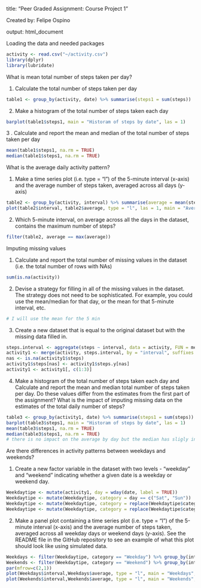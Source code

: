 title: "Peer Graded Assignment: Course Project 1"

Created by: Felipe Ospino

output: html_document

Loading the data and needed packages


```{r}
activity <- read.csv("~/activity.csv")
library(dplyr)
library(lubridate)
```

What is mean total number of steps taken per day?

1. Calculate the total number of steps taken per day
```{r, echo = TRUE}
table1 <- group_by(activity, date) %>% summarise(steps1 = sum(steps))
```

2.  Make a histogram of the total number of steps taken each day
```{r, echo = TRUE}
barplot(table1$steps1, main = "Historam of steps by date", las = 1)
```

3 . Calculate and report the mean and median of the total number of steps taken per day
```{r, echo = TRUE}
mean(table1$steps1, na.rm = TRUE)
median(table1$steps1, na.rm = TRUE)
```

What is the average daily activity pattern?

1. Make a time series plot (i.e. type = "l") of the 5-minute interval (x-axis) and the average number of steps taken, averaged across all days (y-axis)
```{r, echo = TRUE}
table2 <- group_by(activity, interval) %>% summarise(average = mean(steps, na.rm = TRUE))
plot(table2$interval, table2$average, type = "l", las = 1, main = "Average steps by time", xlab = "Time every 5 min", ylab = "Average steps")
```

2. Which 5-minute interval, on average across all the days in the dataset, contains the maximum number of steps?

```{r, echo = TRUE}
filter(table2, average == max(average))
```


Imputing missing values

1. Calculate and report the total number of missing values in the dataset (i.e. the total number of rows with NAs)
```{r, echo = TRUE}
sum(is.na(activity))
```

2. Devise a strategy for filling in all of the missing values in the dataset. The strategy does not need to be sophisticated. For example, you could use the mean/median for that day, or the mean for that 5-minute interval, etc.
```{r, echo = TRUE}
# I will use the mean for the 5 min
```

3. Create a new dataset that is equal to the original dataset but with the missing data filled in.
```{r, echo = TRUE}
steps.interval <- aggregate(steps ~ interval, data = activity, FUN = mean)
activity1 <- merge(activity, steps.interval, by = "interval", suffixes = c("",".y"))
nas <- is.na(activity1$steps)
activity1$steps[nas] <- activity1$steps.y[nas]
activity1 <- activity1[, c(1:3)]
```

4. Make a histogram of the total number of steps taken each day and Calculate and report the mean and median total number of steps taken per day. Do these values differ from the estimates from the first part of the assignment? What is the impact of imputing missing data on the estimates of the total daily number of steps?
```{r, echo = TRUE}
table3 <- group_by(activity1, date) %>% summarise(steps1 = sum(steps))
barplot(table3$steps1, main = "Historam of steps by date", las = 1)
mean(table3$steps1, na.rm = TRUE)
median(table3$steps1, na.rm = TRUE)
# there is no impact on the average by day but the median has sligly increased. 
```

Are there differences in activity patterns between weekdays and weekends?

1. Create a new factor variable in the dataset with two levels - "weekday" and "weekend" indicating whether a given date is a weekday or weekend day.
```{r, echo = TRUE}
Weekdaytipe <- mutate(activity1, day = wday(date, label = TRUE))
Weekdaytipe <- mutate(Weekdaytipe, category = day == c("Sat", "Sun"))
Weekdaytipe <- mutate(Weekdaytipe, category = replace(Weekdaytipe$category, Weekdaytipe$category == "TRUE","Weekend")) 
Weekdaytipe <- mutate(Weekdaytipe, category = replace(Weekdaytipe$category, Weekdaytipe$category == "FALSE","Weekday"))
```

2. Make a panel plot containing a time series plot (i.e. type = "l") of the 5-minute interval (x-axis) and the average number of steps taken, averaged across all weekday days or weekend days (y-axis). See the README file in the GitHub repository to see an example of what this plot should look like using simulated data.
```{r, echo = TRUE}
Weekdays <- filter(Weekdaytipe, category == "Weekday") %>% group_by(interval) %>% summarise(average = mean(steps))%>% mutate(category = "Weekday") 
Weekends <- filter(Weekdaytipe, category == "Weekend") %>% group_by(interval) %>% summarise(average = mean(steps))%>% mutate(category = "Weekend") 
par(mfrow=c(2,1))
plot(Weekdays$interval,Weekdays$average, type = "l", main = "Weekdays", xlab = "", ylab = "")
plot(Weekends$interval,Weekends$average, type = "l", main = "Weekends", xlab = "Interval", ylab = "Average Steps")
```
